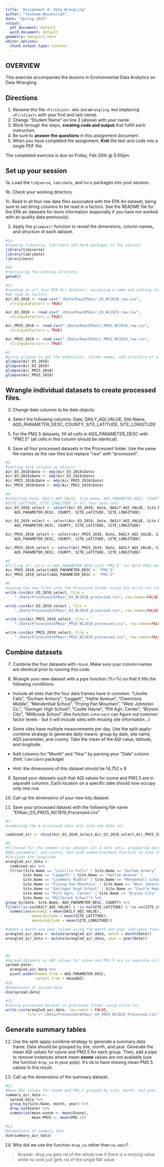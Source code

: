 ```yaml
---
title: 'Assignment 4: Data Wrangling'
author: "Tasneem Ahsanullah"
date: "Spring 2023"
output:
  pdf_document: default
  word_document: default
geometry: margin=2.54cm
editor_options:
  chunk_output_type: console
---
```




## OVERVIEW

This exercise accompanies the lessons in Environmental Data Analytics on Data Wrangling 

## Directions

1.  Rename this file `<FirstLast>_A04_DataWrangling.Rmd` (replacing `<FirstLast>` with your first and last name).
2. Change "Student Name" on line 3 (above) with your name.
3. Work through the steps, **creating code and output** that fulfill each instruction.
4. Be sure to **answer the questions** in this assignment document.
5. When you have completed the assignment, **Knit** the text and code into a single PDF file.

The completed exercise is due on Friday, Feb 20th @ 5:00pm.

## Set up your session 

1a. Load the `tidyverse`,  `lubridate`, and `here` packages into your session.

1b. Check your working directory.

1c. Read in all four raw data files associated with the EPA Air dataset, being sure to set string columns to be read in a factors. See the README file for the EPA air datasets for more information (especially if you have not worked with air quality data previously). 

2. Apply the `glimpse()` function to reveal the dimensions, column names, and structure of each dataset. 

```r
#1a 
#loading tidyverse, lubridate and here packages to the session
library(tidyverse)
library(lubridate)
library(here)

#1b 
#retrieving the working directory
getwd()

#1c 
#reading in all four EPA Air datasets, assigning a name and setting string columns to
#be read as factors
Air_O3_2018 <- read.csv("./Data/Raw/EPAair_O3_NC2018_raw.csv",
  stringsAsFactors = TRUE)

Air_O3_2019 <- read.csv("./Data/Raw/EPAair_O3_NC2019_raw.csv",
  stringsAsFactors = TRUE)

Air_PM25_2018 <- read.csv("./Data/Raw/EPAair_PM25_NC2018_raw.csv",
  stringsAsFactors = TRUE)

Air_PM25_2019 <- read.csv("./Data/Raw/EPAair_PM25_NC2019_raw.csv",
  stringsAsFactors = TRUE)

#2 
#using glimpse to get the dimensions, column names, and structure of each dataset 
glimpse(Air_O3_2018)
glimpse(Air_O3_2019)
glimpse(Air_PM25_2018)
glimpse(Air_PM25_2019)

```


## Wrangle individual datasets to create processed files.

3. Change date columns to be date objects.

4. Select the following columns: Date, DAILY_AQI_VALUE, Site.Name, AQS_PARAMETER_DESC, COUNTY, SITE_LATITUDE, SITE_LONGITUDE

5. For the PM2.5 datasets, fill all cells in AQS_PARAMETER_DESC with "PM2.5" (all cells in this column should be identical).

6. Save all four processed datasets in the Processed folder. Use the same file names as the raw files but replace "raw" with "processed".

```r
#3
#setting date columns as objects
Air_O3_2018$Date <- mdy(Air_O3_2018$Date)
Air_O3_2019$Date <- mdy(Air_O3_2019$Date)
Air_PM25_2018$Date <- mdy(Air_PM25_2018$Date)
Air_PM25_2019$Date <- mdy(Air_PM25_2019$Date)

#4
#selecting Date, DAILY_AQI_VALUE, Site.Name, AQS_PARAMETER_DESC, COUNTY, 
#SITE_LATITUDE, SITE_LONGITUDE in all four data sets
Air_O3_2018_select <- select(Air_O3_2018, Date, DAILY_AQI_VALUE, Site.Name,
    AQS_PARAMETER_DESC, COUNTY, SITE_LATITUDE, SITE_LONGITUDE)

Air_O3_2019_select <- select(Air_O3_2019, Date, DAILY_AQI_VALUE, Site.Name, 
    AQS_PARAMETER_DESC, COUNTY, SITE_LATITUDE, SITE_LONGITUDE)

Air_PM25_2018_select <- select(Air_PM25_2018, Date, DAILY_AQI_VALUE, Site.Name, 
    AQS_PARAMETER_DESC, COUNTY, SITE_LATITUDE, SITE_LONGITUDE)

Air_PM25_2019_select <- select(Air_PM25_2019, Date, DAILY_AQI_VALUE, Site.Name, 
    AQS_PARAMETER_DESC, COUNTY, SITE_LATITUDE, SITE_LONGITUDE)

#5
#filling all cells in AQS_PARAMETER_DESC with "PM2.5" for both PM25 datasets
Air_PM25_2018_select$AQS_PARAMETER_DESC <- "PM2.5"
Air_PM25_2019_select$AQS_PARAMETER_DESC <- "PM2.5"

#6
#saving the new files into the Processed folder using the write.csv command
write.csv(Air_O3_2018_select, file = 
    "./Data/Processed/EPAair_O3_NC2018_processed.csv", row.names=FALSE)

write.csv(Air_O3_2019_select , file = 
    "./Data/Processed/EPAair_O3_NC2019_processed.csv", row.names=FALSE)

write.csv(Air_PM25_2018_select, file = 
    "./Data/Processed/EPAair_PM25_NC2018_processed.csv", row.names=FALSE)

write.csv(Air_PM25_2019_select, file = 
    "./Data/Processed/EPAair_PM25_NC2019_processed.csv", row.names=FALSE)
```


## Combine datasets

7. Combine the four datasets with `rbind`. Make sure your column names are identical prior to running this code.

8. Wrangle your new dataset with a pipe function (%>%) so that it fills the following conditions: 

  * Include all sites that the four data frames have in common: "Linville Falls", "Durham Armory", "Leggett", "Hattie Avenue", "Clemmons Middle", "Mendenhall School", "Frying Pan Mountain", "West Johnston Co.", "Garinger High School", "Castle Hayne", "Pitt Agri. Center", "Bryson City", "Millbrook School" (the function `intersect` can figure out common factor levels - but it will include sites with missing site information...) 

  * Some sites have multiple measurements per day. Use the split-apply-combine strategy to generate daily means: group by date, site name, AQS parameter, and county. Take the mean of the AQI value, latitude, and longitude.
  
  * Add columns for "Month" and "Year" by parsing your "Date" column (hint: `lubridate` package)
  
  * Hint: the dimensions of this dataset should be 14,752 x 9.

9. Spread your datasets such that AQI values for ozone and PM2.5 are in separate columns. Each location on a specific date should now occupy only one row.

10. Call up the dimensions of your new tidy dataset.

11. Save your processed dataset with the following file name: "EPAair_O3_PM25_NC1819_Processed.csv"

```r
#7 
#combining the 4 processed data sets into one data set

combined_air <- rbind(Air_O3_2018_select,Air_O3_2019_select,Air_PM25_2018_select,Air_O3_2019_select)

#8 
#filtered for the common sites amongst all 4 data sets, grouped by date, site name,
#AQS parameter, and county, and used summarise/mean function to take the mean of AQI,
#latitude and longitude.
wrangled_air_data <- 
  combined_air %>%
  filter(Site.Name == "Linville Falls" | Site.Name == "Durham Armory" | 
        Site.Name == "Leggett" | Site.Name == "Hattie Avenue" | 
        Site.Name == "Clemmons Middle" | Site.Name == "Mendenhall School" | 
        Site.Name == "Frying Pan Mountain" | Site.Name == "West Johnston Co." |
        Site.Name == "Garinger High School" | Site.Name == "Castle Hayne" | 
        Site.Name == "Pitt Agri. Center" | Site.Name == "Bryson City" | 
        Site.Name == "Millbrook School") %>%
group_by(Date, Site.Name, AQS_PARAMETER_DESC, COUNTY) %>%
filter(!is.na(DAILY_AQI_VALUE) & !is.na(SITE_LATITUDE) & !is.na(SITE_LONGITUDE)) %>%
  summarise(meanAQI = mean(DAILY_AQI_VALUE), 
            meanLatitude = mean(SITE_LATITUDE),
            meanLongitude = mean(SITE_LONGITUDE))

#added a month and year column using the month and year lubridate function
wrangled_air_data <- mutate(wrangled_air_data, month = month(Date)) 
wrangled_air_data <- mutate(wrangled_air_data, year = year(Date)) 



#9
#spread datasets so AQI values for ozone and PM2.5 are in separate columns using #pivot_wider
spread.data<-
  wrangled_air_data %>% 
  pivot_wider(names_from = AQS_PARAMETER_DESC,
              values_from = meanAQI) 
#10
#dimensions of spread data
dim(spread.data)

#11
#saving processed dataset in processed folder using write.csv
write.csv(wrangled_air_data, row.names = FALSE, 
          file ="./Data/Processed/EPAair_O3_PM25_NC1819_Processed.csv")

```


## Generate summary tables

12. Use the split-apply-combine strategy to generate a summary data frame. Data should be grouped by site, month, and year. Generate the mean AQI values for ozone and PM2.5 for each group. Then, add a pipe to remove instances where mean **ozone** values are not available (use the function `drop_na` in your pipe). It's ok to have missing mean PM2.5 values in this result. 

13. Call up the dimensions of the summary dataset.

```r

#12
#mean AQI values for ozone and PM2.5 grouped by site, month, and year. Removed missing mean values for Ozone with drop_na.
summary_air_data <- 
  spread.data %>% 
  group_by(Site.Name, month, year) %>% 
  drop_na(Ozone) %>% 
  summarize(mean.ozone <- mean(Ozone),
            mean.PM25 <- mean(PM2.5))

#13
#dimensions of summary data
dim(summary_air_data)

```

14. Why did we use the function `drop_na` rather than `na.omit`?

> Answer: drop_na gets rid of the whole row if there is a missing value while na omit just gets rid of the single NA value

